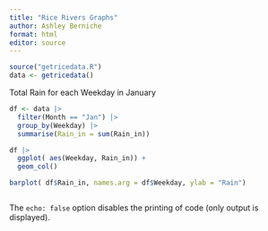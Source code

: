 ```yaml
---
title: "Rice Rivers Graphs"
author: Ashley Berniche
format: html
editor: source
---
```




```r
source("getricedata.R")
data <- getricedata()
```

Total Rain for each Weekday in January

```r
df <- data |>
  filter(Month == "Jan") |>  
  group_by(Weekday) |> 
  summarise(Rain_in = sum(Rain_in))

df |>
  ggplot( aes(Weekday, Rain_in)) +
  geom_col()

barplot( df$Rain_in, names.arg = df$Weekday, ylab = "Rain")


```


```r

```

The `echo: false` option disables the printing of code (only output is displayed).

```r



```

